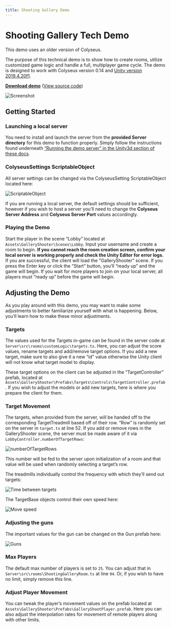 ```yaml
---
title: Shooting Gallery Demo
---
```


# Shooting Gallery Tech Demo

<Callout type="warning">
    This demo uses an older version of Colyseus.
</Callout>

The purpose of this technical demo is to show how to create rooms, utilize customized game logic and handle a full, multiplayer game cycle. The demo is designed to work with Colyseus version 0.14 and [Unity version 2019.4.20f1](https://unity3d.com/unity/qa/lts-releases).

**[Download demo](https://github.com/colyseus/unity-demo-shooting-gallery/archive/master.zip)** ([View source code](https://github.com/colyseus/unity-demo-shooting-gallery/))

![Screenshot](/examples/unity/shooting-gallery/screenshot.png)

## Getting Started

### Launching a local server

You need to install and launch the server from the **provided Server directory** for this demo to function properly. Simply follow the instructions found underneath [“Running the demo server” in the Unity3d section of these docs](/getting-started/unity3d-client/#running-the-demo-server).

### ColyseusSettings ScriptableObject

All server settings can be changed via the ColyseusSetting ScriptableObject located here:

![ScriptableObject](/examples/unity/scriptable-object.png)

If you are running a local server, the default settings should be sufficient, however if you wish to host a server you’ll need to change the **Colyseus Server Address** and **Colyseus Server Port** values accordingly.

### Playing the Demo

Start the player in the scene “Lobby” located at `Assets\GalleryShooter\Scenes\Lobby`. Input your username and create a room to begin. **If you cannot reach the room creation screen, confirm your local server is working properly and check the Unity Editor for error logs.** If you are successful, the client will load the “GalleryShooter” scene. If you press the Enter key or click the “Start” button, you’ll “ready up” and the game will begin. If you wait for more players to join on your local server, all players must “ready up” before the game will begin.


## Adjusting the Demo

As you play around with this demo, you may want to make some adjustments to better familiarize yourself with what is happening. Below, you’ll learn how to make these minor adjustments.

### Targets

The values used for the Targets in-game can be found in the server code at `Server\src\rooms\customLogic\targets.ts`. Here, you can adjust the score values, rename targets and add/remove target options. If you add a new target, make sure to also give it a new “id” value otherwise the Unity client will not know what target model to display.

These target options on the client can be adjusted in the “TargetController” prefab, located at `Assets\GalleryShooter\Prefabs\Targets\Controls\TargetController.prefab`. If you wish to adjust the models or add new targets, here is where you prepare the client for them.

### Target Movement

The targets, when provided from the server, will be handed off to the corresponding TargetTreadmill based off of their row. “Row” is randomly set on the server in `target.ts` at line 52. If you add or remove rows in the GalleryShooter scene, the server must be made aware of it via `LobbyController.numberOfTargetRows`:

![numberOfTargetRows](/examples/unity/shooting-gallery/number-of-target-rows.png)

This number will be fed to the server upon initialization of a room and that value will be used when randomly selecting a target’s row.

The treadmills individually control the frequency with which they’ll send out targets:

![Time between targets](/examples/unity/shooting-gallery/time-between-targets.png)

The TargetBase objects control their own speed here:

![Move speed](/examples/unity/shooting-gallery/move-speed.png)

### Adjusting the guns

The important values for the gun can be changed on the Gun prefab here:

![Guns](/examples/unity/shooting-gallery/guns.png)

### Max Players

The default max number of players is set to `25`. You can adjust that in `Server\src\rooms\ShootingGalleryRoom.ts` at line `94`. Or, if you wish to have no limit, simply remove this line.

### Adjust Player Movement

You can tweak the player’s movement values on the prefab located at `Assets\GalleryShooter\Prefabs\GalleryShootPlayer.prefab`. Here you can also adjust the interpolation rates for movement of remote players along with other limits.
